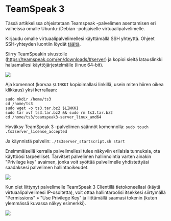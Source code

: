 # TeamSpeak 3

Tässä artikkelissa ohjeistetaan Teamspeak -palvelimen asentamisen eri vaiheissa
omalle Ubuntu-/Debian -pohjaiselle virtuaalipalvelimelle.

Kirjaudu omalle virtuaalipalvelimellesi käyttämällä SSH yhteyttä. Ohjeet
SSH-yhteyden luontiin löydät [täältä](quick-start).

Siirry TeamSpeakin sivustolle (https://teamspeak.com/en/downloads/#server) ja
kopioi sieltä latauslinkki haluamallesi käyttöjärjestelmälle (linux 64-bit).

![](https://cdn.bittivirta.fi/docimg/crisp/image_1bgdoo7.png)

Aja komennot (korvaa `$LINKKI` kopioimallasi linkillä, usein miten hiiren oikea
klikkaus) yksi kerrallaan:

```
sudo mkdir /home/ts3
cd /home/ts3
sudo wget -o ts3.tar.bz2 $LINKKI
sudo tar xvf ts3.tar.bz2 && sudo rm ts3.tar.bz2
cd /home/ts3/teamspeak3-server_linux_amd64
```

Hyväksy TeamSpeak 3 -palvelimen säännöt komennolla:
`sudo touch .ts3server_license_accepted`

Ja käynnistä palvelin: `./ts3server_startscript.sh start`

Ensimmäisellä kerralla palvelimellesi tulee näkyviin erilaisia tunnuksia, ota
käyttöösi tarpeelliset. Tarvitset palvelimen hallinnointia varten ainakin
"Privilege key" avaimen, jonka voit syöttää palvelimelle yhdistettyäsi
saadaksesi palvelimen hallintaoikeudet.

![](https://cdn.bittivirta.fi/docimg/crisp/image_trwkkl.png)

Kun olet liittynyt palvelimelle TeamSpeak 3 Clientillä tietokoneellasi (käytä
virtuaalipalvelimesi IP-osoitetta), voit ottaa hallintaroolisi itsekkesi
siirtymällä "Permissions" » "Use Privilege Key" ja liittämällä saamasi tokenin
(kuten ylemmässä kuvassa näkyy esimerkki).

![](https://cdn.bittivirta.fi/docimg/crisp/image_axffht.png)
